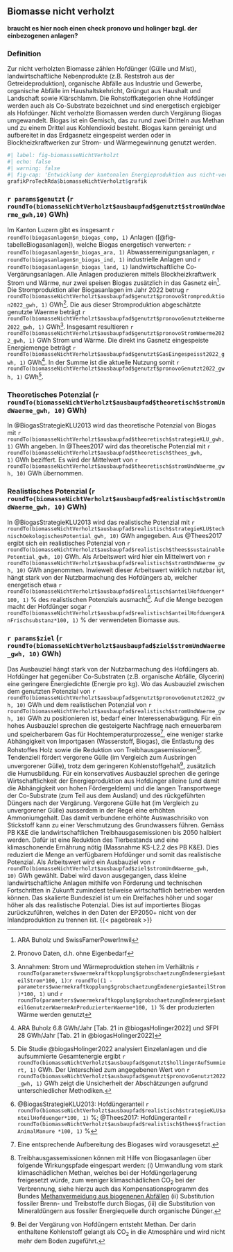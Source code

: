 ## Biomasse nicht verholzt

```{=html}
<b>
braucht es hier noch einen check pronovo und holinger bzgl. der einbezogenen anlagen?
</b>
```
### Definition

Zur nicht verholzten Biomasse zählen Hofdünger (Gülle und Mist), landwirtschaftliche Nebenprodukte (z.B. Reststroh aus der Getreideproduktion), organische Abfälle aus Industrie und Gewerbe, organische Abfälle im Haushaltskehricht, Grüngut aus Haushalt und Landschaft sowie Klärschlamm. Die Rohstoffkategorien ohne Hofdünger werden auch als Co-Substrate bezeichnet und sind energetisch ergiebiger als Hofdünger. Nicht verholzte Biomassen werden durch Vergärung Biogas umgewandelt. Biogas ist ein Gemisch, das zu rund zwei Dritteln aus Methan und zu einem Drittel aus Kohlendioxid besteht. Biogas kann gereinigt und aufbereitet in das Erdgasnetz eingespeist werden oder in Blockheizkraftwerken zur Strom- und Wärmegewinnung genutzt werden.

<!-- Wasserstoff wird im Rahmen dieses Berichts nicht zu Biogas gezählt, da dessen Produktion durch einen Elektrolyseprozess, d.h. die Aufspaltung von Wasser in Sauerstoff und Wasserstoff mithilfe von Strom, erfolgt. Ebenso wenig zählen synthetische Gase, welche ein Folgeprodukt von Wasserstoff sind, zu Biogas.  -->

```r
#| label: fig-biomassseNichtVerholzt
#| echo: false
#| warning: false
#| fig-cap: 'Entwicklung der kantonalen Energieproduktion aus nicht-verholzter Biomasse und das entsprechende realistische Potenzial (blau). Zum Vergleich sind die skalierten Werte aus den Energieperspektiven 2050+ (EP2050+) in grau gezeigt.'
grafikProTechRda$biomasseNichtVerholzt$grafik
```

### `r params$genutzt` (`r roundTo(biomasseNichtVerholzt$ausbaupfad$genutzt$stromUndWaerme_gwh,10)` GWh)

Im Kanton Luzern gibt es insgesamt `r roundTo(biogasanlagen$n_biogas_comp, 1)` Anlagen ([@fig-tabelleBiogasanlagen]), welche Biogas energetisch verwerten: `r roundTo(biogasanlagen$n_biogas_ara, 1)` Abwasserreinigungsanlagen, `r roundTo(biogasanlagen$n_biogas_ind, 1)` industrielle Anlagen und `r roundTo(biogasanlagen$n_biogas_land, 1)` landwirtschaftliche Co-Vergärungsanlagen. Alle Anlagen produzieren mittels Blockheizkraftwerk Strom und Wärme, nur zwei speisen Biogas zusätzlich in das Gasnetz ein[^_biomassenichtverholzt-2]. Die Stromproduktion aller Biogasanlagen im Jahr 2022 betrug `r roundTo(biomasseNichtVerholzt$ausbaupfad$genutzt$pronovoStromproduktion2022_gwh, 1)` GWh[^_biomassenichtverholzt-3]. Die aus dieser Stromproduktion abgeschätzte genutzte Waerme beträgt `r roundTo(biomasseNichtVerholzt$ausbaupfad$genutzt$pronovoGenutzteWaerme2022_gwh, 1)` GWh[^_biomassenichtverholzt-4]. Insgesamt resultieren `r roundTo(biomasseNichtVerholzt$ausbaupfad$genutzt$pronovoStromWaerme2022_gwh, 1)` GWh Strom und Wärme. Die direkt ins Gasnetz eingespeiste Energiemenge beträgt `r roundTo(biomasseNichtVerholzt$ausbaupfad$genutzt$GasEingespeisst2022_gwh, 1)` GWh[^_biomassenichtverholzt-5]. In der Summe ist die aktuelle Nutzung somit `r roundTo(biomasseNichtVerholzt$ausbaupfad$genutzt$pronovoGenutzt2022_gwh, 1)` GWh[^_biomassenichtverholzt-6].

<!-- [^_biomassenichtverholzt-1]: Emmi Schweiz AG Dagmersellen, Kompogasanlage Wauwil, SwissFarmerPower Inwil, Weiherhus Luzern, Gefu Rickenbach, Perlen Papierfabrik. -->

[^_biomassenichtverholzt-2]: ARA Buholz und SwissFamerPowerInwil

[^_biomassenichtverholzt-3]: Pronovo Daten, d.h. ohne Eigenbedarf

[^_biomassenichtverholzt-4]: Annahmen: Strom und Wärmeproduktion stehen im Verhältnis `r roundTo(parameters$waermekraftkopplung$grobschaetzungEndenergie$anteilStrom*100, 1)`:`r roundTo((1 - parameters$waermekraftkopplung$grobschaetzungEndenergie$anteilStrom)*100, 1)` und `r roundTo(parameters$waermekraftkopplung$grobschaetzungEndenergie$anteilGenutzerWaermeAnProduzierterWaerme*100, 1)` % der produzierten Wärme werden genutzt

[^_biomassenichtverholzt-5]: ARA Buholz 6.8 GWh/Jahr [Tab. 21 in @biogasHolinger2022] und SFPI 28 GWh/Jahr [Tab. 21 in @biogasHolinger2022]

[^_biomassenichtverholzt-6]: Die Studie @biogasHolinger2022 analysiert Einzelanlagen und die aufsummierte Gesamtenergie ergibt `r roundTo(biomasseNichtVerholzt$ausbaupfad$genutzt$hollingerAufSummiert, 1)` GWh. Der Unterschied zum angegebenen Wert von `r roundTo(biomasseNichtVerholzt$ausbaupfad$genutzt$pronovoGenutzt2022_gwh, 1)` GWh zeigt die Unsicherheit der Abschätzungen aufgrund unterschiedlicher Methodiken.

### Theoretisches Potenzial (`r roundTo(biomasseNichtVerholzt$ausbaupfad$theoretisch$stromUndWaerme_gwh, 10)` GWh)

In @BiogasStrategieKLU2013 wird das theoretische Potenzial von Biogas mit `r roundTo(biomasseNichtVerholzt$ausbaupfad$theoretisch$strategieKLU_gwh, 1)` GWh angeben. In @Thees2017 wird das theoretische Potenzial mit `r roundTo(biomasseNichtVerholzt$ausbaupfad$theoretisch$thees_gwh, 1)` GWh beziffert. Es wird der Mittelwert von `r roundTo(biomasseNichtVerholzt$ausbaupfad$theoretisch$stromUndWaerme_gwh, 10)` GWh übernommen.

### Realistisches Potenzial (`r roundTo(biomasseNichtVerholzt$ausbaupfad$realistisch$stromUndWaerme_gwh, 10)` GWh)

In @BiogasStrategieKLU2013 wird das realistische Potenzial mit `r roundTo(biomasseNichtVerholzt$ausbaupfad$realistisch$strategieKLU$technischOekologischesPotential_gwh, 10)` GWh angegeben. Aus @Thees2017 ergibt sich ein realistisches Potenzial von `r roundTo(biomasseNichtVerholzt$ausbaupfad$realistisch$thees$sustainablePotential_gwh, 10)` GWh. Als Arbeitswert wird hier ein Mittelwert von `r roundTo(biomasseNichtVerholzt$ausbaupfad$realistisch$stromUndWaerme_gwh, 10)` GWh angenommen. Inwieweit dieser Arbeitswert wirklich nutzbar ist, hängt stark von der Nutzbarmachung des Hofdüngers ab, welcher energetisch etwa `r roundTo(biomasseNichtVerholzt$ausbaupfad$realistisch$anteilHofduenger*100, 1)` % des realistischen Potenzials ausmacht[^_biomassenichtverholzt-7]. Auf die Menge bezogen macht der Hofdünger sogar `r roundTo(biomasseNichtVerholzt$ausbaupfad$realistisch$anteilHofduengerAnFrischsubstanz*100, 1)` % der verwendeten Biomasse aus.

[^_biomassenichtverholzt-7]: @BiogasStrategieKLU2013: Hofdüngeranteil `r roundTo(biomasseNichtVerholzt$ausbaupfad$realistisch$strategieKLU$anteilHofduenger*100, 1)` %; @Thees2017: Hofdüngeranteil `r roundTo(biomasseNichtVerholzt$ausbaupfad$realistisch$thees$fractionAnimalManure *100, 1)` %

### `r params$ziel` (`r roundTo(biomasseNichtVerholzt$ausbaupfad$ziel$stromUndWaerme_gwh, 10)` GWh)

Das Ausbauziel hängt stark von der Nutzbarmachung des Hofdüngers ab. Hofdünger hat gegenüber Co-Substraten (z.B. organische Abfälle, Glycerin) eine geringere Energiedichte (Energie pro kg). Wo das Ausbauziel zwischen dem genutzten Potenzial von `r roundTo(biomasseNichtVerholzt$ausbaupfad$genutzt$pronovoGenutzt2022_gwh, 10)` GWh und dem realistischen Potenzial von `r roundTo(biomasseNichtVerholzt$ausbaupfad$realistisch$stromUndWaerme_gwh, 10)` GWh zu positionieren ist, bedarf einer Interessenabwägung. Für ein hohes Ausbauziel sprechen die gesteigerte Nachfrage nach erneuerbarem und speicherbarem Gas für Hochtemperaturprozesse[^_biomassenichtverholzt-8], eine weniger starke Abhängigkeit von Importgasen (Wasserstoff, Biogas), die Entlastung des Rohstoffes Holz sowie die Reduktion von Treibhausgasemissionen[^_biomassenichtverholzt-9]. Tendenziell fördert vergorene Gülle (im Vergleich zum Ausbringen unvergorener Gülle), trotz dem geringeren Kohlenstoffgehalt[^_biomassenichtverholzt-10], zusätzlich die Humusbildung. Für ein konservatives Ausbauziel sprechen die geringe Wirtschaftlichkeit der Energieproduktion aus Hofdünger alleine (und damit die Abhängigkeit von hohen Fördergeldern) und die langen Transportwege der Co-Substrate (zum Teil aus dem Ausland) und des rückgeführten Düngers nach der Vergärung. Vergorene Gülle hat (im Vergleich zu unvergorener Gülle) ausserdem in der Regel eine erhöhten Ammoniumgehalt. Das damit verbundene erhöhte Auswaschrisiko von Stickstoff kann zu einer Verschmutzung des Grundwassers führen. Gemäss PB K&E die landwirtschaftlichen Treibhausgasemissionen bis 2050 halbiert werden. Dafür ist eine Reduktion des Tierbestands und eine klimaschonende Ernährung nötig (Massnahme KS-L2.2 des PB K&E). Dies reduziert die Menge an verfügbarem Hofdünger und somit das realistische Potenzial. Als Arbeitswert wird ein Ausbauziel von `r roundTo(biomasseNichtVerholzt$ausbaupfad$ziel$stromUndWaerme_gwh, 10)` GWh gewählt. Dabei wird davon ausgegangen, dass kleine landwirtschaftliche Anlagen mithilfe von Förderung und technischen Fortschritten in Zukunft zumindest teilweise wirtschaftlich betrieben werden können. Das skalierte Bundesziel ist um ein Dreifaches höher und sogar höher als das realistische Potenzial. Dies ist auf importiertes Biogas zurückzuführen, welches in den Daten der EP2050+ nicht von der Inlandproduktion zu trennen ist. {{< pagebreak >}}

[^_biomassenichtverholzt-8]: Eine entsprechende Aufbereitung des Biogases wird vorausgesetzt.

[^_biomassenichtverholzt-9]: Treibhausgassemissionen können mit Hilfe von Biogasanlagen über folgende Wirkungspfade eingespart werden: (i) Umwandlung vom stark klimaschädlichen Methan, welches bei der Hofdüngerlagerung freigesetzt würde, zum weniger klimaschädlichen CO~2~ bei der Verbrennung, siehe hierzu auch das Kompensationsprogramm des Bundes [Methanvermeidung aus biogenenen Abfällen](https://www.bafu.admin.ch/bafu/de/home/themen/klima/fachinformationen/verminderungsmassnahmen/kompensation/inland/registrierte-projekte.html) (ii) Substitution fossiler Brenn- und Treibstoffe durch Biogas, (iii) die Substitution von Mineraldüngern aus fossiler Energiequelle durch organische Dünger.

[^_biomassenichtverholzt-10]: Bei der Vergärung von Hofdüngern entsteht Methan. Der darin enthaltene Kohlenstoff gelangt als CO~2~ in die Atmosphäre und wird nicht mehr dem Boden zugeführt.


